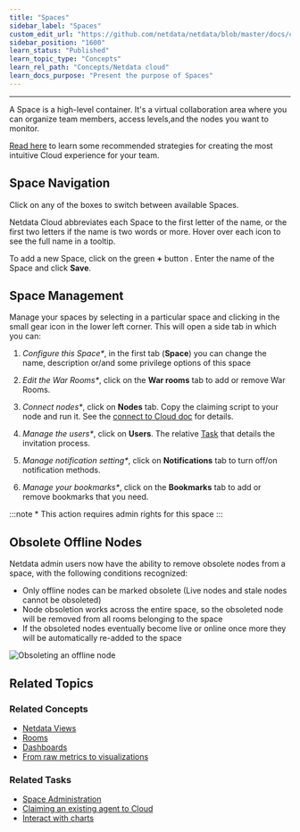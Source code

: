 ```yaml
---
title: "Spaces"
sidebar_label: "Spaces"
custom_edit_url: "https://github.com/netdata/netdata/blob/master/docs/concepts/netdata-cloud/spaces.md"
sidebar_position: "1600"
learn_status: "Published"
learn_topic_type: "Concepts"
learn_rel_path: "Concepts/Netdata cloud"
learn_docs_purpose: "Present the purpose of Spaces"
---
```



**********************************************************************

A Space is a high-level container. It's a virtual collaboration area  where you can organize team members, access levels,and the
nodes you want to monitor.

[Read here](https://github.com/netdata/netdata/blob/master/docs/tasks/setup/setup-spaces-and-rooms.md#how-to-organize-your-netdata-cloud) to learn some recommended strategies for creating the most intuitive Cloud experience for your team.

## Space Navigation

Click on any of the boxes to switch between available Spaces.

Netdata Cloud abbreviates each Space to the first letter of the name, or the first two letters if the name is two words
or more. Hover over each icon to see the full name in a tooltip.

To add a new Space, click on the green **+** button . Enter the name of the Space and click **Save**.


## Space Management

Manage your spaces by selecting in a particular space and clicking in the small gear icon in the lower left corner. This
will open a side tab in which you can:

1. _Configure this Space*_, in the first tab (**Space**) you can change the name, description or/and some privilege
   options of this space

2. _Edit the War Rooms*_, click on the **War rooms** tab to add or remove War Rooms.

3. _Connect nodes*_, click on **Nodes** tab. Copy the claiming script to your node and run it. See the
   [connect to Cloud doc](/docs/nightly/setup/claim-existing-agent-to-cloud) for details.

4. _Manage the users*_, click on **Users**. The relative [Task](/docs/nightly/setup/space-administration/rooms#add-users-to-a-war-room)
   that details the invitation process.

5. _Manage notification setting*_, click on **Notifications** tab to turn off/on notification methods.

6. _Manage your bookmarks*_, click on the **Bookmarks** tab to add or remove bookmarks that you need.

:::note \* This action requires admin rights for this space
:::

## Obsolete Offline Nodes

Netdata admin users now have the ability to remove obsolete nodes from a space, with the following conditions recognized:

- Only offline nodes can be marked obsolete (Live nodes and stale nodes cannot be obsoleted)
- Node obsoletion works across the entire space, so the obsoleted node will be removed from all rooms belonging to the
  space
- If the obsoleted nodes eventually become live or online once more they will be automatically re-added to the space

![Obsoleting an offline node](https://user-images.githubusercontent.com/24860547/173087202-70abfd2d-f0eb-4959-bd0f-74aeee2a2a5a.gif)

## Related Topics

### **Related Concepts**
- [Netdata Views](/docs/nightly/concepts/netdata-cloud/netdata-views)
- [Rooms](/docs/nightly/concepts/netdata-cloud/rooms)
- [Dashboards](/docs/nightly/concepts/visualizations/dashboards)
- [From raw metrics to visualizations](/docs/nightly/concepts/visualizations/from-raw-metrics-to-visualization)

### Related Tasks
- [Space Administration](/docs/nightly/setup/space-administration/spaces)
- [Claiming an existing agent to Cloud](/docs/nightly/setup/claim-existing-agent-to-cloud)
- [Interact with charts](/docs/nightly/operations/interact-with-the-charts)
